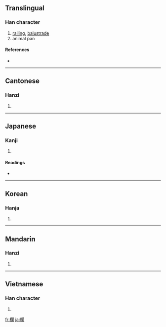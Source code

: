 {{see|栏|欄}}
==Translingual==

===Han character===
{{Han char|rn=75|rad=木|as=17|sn=21|four=4792<sub>0</sub>|canj=木日弓田 (DANW)}}

# [[railing]], [[balustrade]]
# animal pan

====References====
* {{Han ref|kx=0562.350|dkj=15880|dj=0951.140|hdz=21322.090|uh=6B04|ud=27396|bh=C4E6|bd=50406}}

----

==Cantonese==

===Hanzi===
{{yue-hanzi|jyut=|y=laan4}}

# {{defn|Cantonese}}

----

==Japanese==

===Kanji===
{{ja-kanji|grade=c|rs=木17}}

# {{defn|Japanese}}

====Readings====
* {{ja-readings|on=[[らん]] (ran)|kun=[[てすり]] (tesuri)}}

----

==Korean==

===Hanja===
{{ko-hanja|hangeul=란>난|eumhun=|rv=ran>nan|mr=ran>nan|y=lan>nan}}

# {{defn|Korean}}

----

==Mandarin==

===Hanzi===
{{cmn-hanzi|sim=栏|pin=[[lán]] ([[lan2]])|wg=lan<sup>2</sup>}}

# {{defn|Mandarin}}

----

==Vietnamese==

===Han character===
{{vi-hantu|lan}}

# {{defn|Vietnamese}}

[[fr:欄]]
[[ja:欄]]